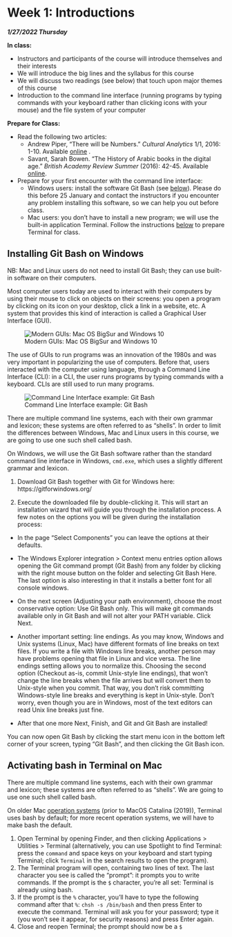 # Week 1: Introductions

***1/27/2022 Thursday***

**In class:** 

* Instructors and participants of the course will introduce themselves and their interests
* We will introduce the big lines and the syllabus for this course
* We will discuss two readings (see below) that touch upon major themes of this course
* Introduction to the command line interface (running programs by typing commands
with your keyboard rather than clicking icons with your mouse) and the file system of your computer

**Prepare for Class:**


* Read the following two articles: 
  - Andrew Piper, “There will be Numbers.” *Cultural Analytics* 1/1, 2016: 1-10. Available [online](https://culturalanalytics.org/article/11062-there-will-be-numbers) .
  - Savant, Sarah Bowen. “The History of Arabic books in the digital age.” *British Academy Review Summer* (2016): 42-45. Available [online](https://web.archive.org/web/20200926041246/https://www.thebritishacademy.ac.uk/documents/861/BAR28-11-Savant.pdf).

* Prepare for your first encounter with the command line interface: 
  - Windows users: install the software Git Bash (see [below](#install-git-bash)). Please do this before 25 January and contact the instructors if you encounter any problem installing this software, so we can help you out before class.
  - Mac users: you don't have to install a new program; we will use the built-in application Terminal.
    Follow the instructions [below](#activate-bash-mac) to prepare Terminal for class.
    
## Installing Git Bash on Windows {#install-git-bash}

NB: Mac and Linux users do not need to install Git Bash; they can use built-in software on their computers.

Most computer users today are used to interact with their computers by using their mouse
to click on objects on their screens: you open a program by clicking on its icon
on your desktop, click a link in a website, etc. A system that provides this kind 
of interaction is called a Graphical User Interface (GUI). 

![Modern GUIs: Mac OS BigSur and Windows 10](img/GUI_Mac_Windows.png)

The use of GUIs to run programs was an innovation of the 1980s and was very important
in popularizing the use of computers. Before that, users interacted with the 
computer using language, through a Command Line Interface (CLI): in a CLI, 
the user runs programs by typing commands with a keyboard. CLIs are still used 
to run many programs. 

![Command Line Interface example: Git Bash](img/CLI_Git_Bash.png)

There are multiple command line systems, each with their own grammar and lexicon;
these systems are often referred to as "shells". In order to limit the differences
between Windows, Mac and Linux users in this course, we are going to use one such shell
called bash. 

On Windows, we will use the Git Bash software rather than the standard 
command line interface in Windows, `cmd.exe`, which uses a slightly different 
grammar and lexicon. 

1. Download Git Bash together with Git for Windows here: https://gitforwindows.org/

2. Execute the downloaded file by double-clicking it. This will start an 
installation wizard that will guide you through the installation process. 
A few notes on the options you will be given during the installation process:

* In the page "Select Components" you can leave the options at their defaults.

* The Windows Explorer integration > Context menu entries option allows opening the Git command prompt (Git Bash) from any folder by clicking with the right mouse button on the folder and selecting Git Bash Here. The last option is also interesting in that it installs a better font for all console windows.

* On the next screen (Adjusting your path environment), choose the most conservative option: Use Git Bash only. This will make git commands available only in Git Bash and will not alter your PATH variable. Click Next.

* Another important setting: line endings. As you may know, Windows and Unix systems (Linux, Mac) have different formats of line breaks on text files. If you write a file with Windows line breaks, another person may have problems opening that file in Linux and vice versa. The line endings setting allows you to normalize this. Choosing the second option (Checkout as-is, commit Unix-style line endings), that won't change the line breaks when the file arrives but will convert them to Unix-style when you commit. That way, you don't risk committing Windows-style line breaks and everything is kept in Unix-style. Don't worry, even though you are in Windows, most of the text editors can read Unix line breaks just fine.

* After that one more Next, Finish, and Git and Git Bash are installed!

You can now open Git Bash by clicking the start menu icon in the bottom left corner
of your screen, typing "Git Bash", and then clicking the Git Bash icon.

## Activating bash in Terminal on Mac {#activate-bash-mac}

There are multiple command line systems, each with their own grammar and lexicon;
these systems are often referred to as "shells". We are going to use one such shell
called bash. 

On older Mac [operation systems](https://www.macworld.co.uk/feature/os-x-macos-versions-3662757/) 
(prior to MacOS Catalina (2019)), Terminal uses
bash by default; for more recent operation systems, we will have to make bash
the default. 

1. Open Terminal by opening Finder, and then clicking Applications > Utilities > Terminal
(alternatively, you can use Spotlight to find Terminal: press the
`command` and space keys on your keyboard and start typing Terminal; 
click `Terminal` in the search results to open the program).  
2. The Terminal program will open, containing two lines of text. 
The last character you see is called the "prompt": it prompts you to write commands.
If the prompt is the `$` character, you're all set: Terminal is already using bash. 
3. If the prompt is the `%` character, you'll have to type the following command after that `%`: 
`chsh -s /bin/bash`
and then press Enter to execute the command.
Terminal will ask you for your password; type it (you won't see it appear, 
for security reasons) and press Enter again.
4. Close and reopen Terminal; the prompt should now be a `$`




